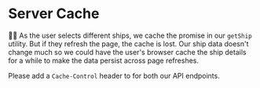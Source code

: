 # Server Cache

<EpicVideo url="https://www.epicreact.dev/workshops/react-suspense/server-cache" />

👨‍💼 As the user selects different ships, we cache the promise in our `getShip`
utility. But if they refresh the page, the cache is lost. Our ship data doesn't
change much so we could have the user's browser cache the ship details for a
while to make the data persist across page refreshes.

Please add a `Cache-Control` header to <InlineFile file="api.server.ts" />
for both our API endpoints.
